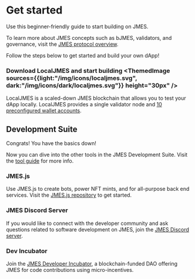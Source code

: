 
# Get started

Use this beginner-friendly guide to start building on JMES.

<Admonition type="tip" icon="💡" title="Learn about JMES">

To learn more about JMES concepts such as bJMES, validators, and governance, visit the [JMES protocol overview](../learn/about/blockchain.mdx).

</Admonition>

Follow the steps below to get started and build your own dApp!

### Download LocalJMES and start building <ThemedImage sources={{light:"/img/icons/localjmes.svg", dark:"/img/icons/dark/localjmes.svg"}} height="30px" />

LocalJMES is a scaled-down JMES blockchain that allows you to test your dApp locally. LocalJMES provides a single validator node and [10 preconfigured wallet accounts](./localjmes/accounts.mdx).

## Development Suite

Congrats! You have the basics down!

Now you can dive into the other tools in the JMES Development Suite. Visit the [tool guide](which-tools.mdx) for more info.

### JMES.js 

Use JMES.js to create bots, power NFT mints, and for all-purpose back end services. Visit the [JMES.js repository](https://github.com/jmesworld/jmes.js) to get started.

### JMES Discord Server

If you would like to connect with the developer community and ask questions related to software development on JMES, join the [JMES Discord server](http://discord.jmes.art). 

### Dev Incubator

Join the [JMES Developer Incubator](http://incubator.jmes.art), a blockchain-funded DAO offering JMES for code contributions using micro-incentives.